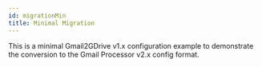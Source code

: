 ```yaml
---
id: migrationMin
title: Minimal Migration
---
```


This is a minimal Gmail2GDrive v1.x configuration example to demonstrate the conversion to the Gmail Processor v2.x config format.

<RenderExample path="src/examples/migrations/migrationMin.ts" example={migrationMinExample} />
